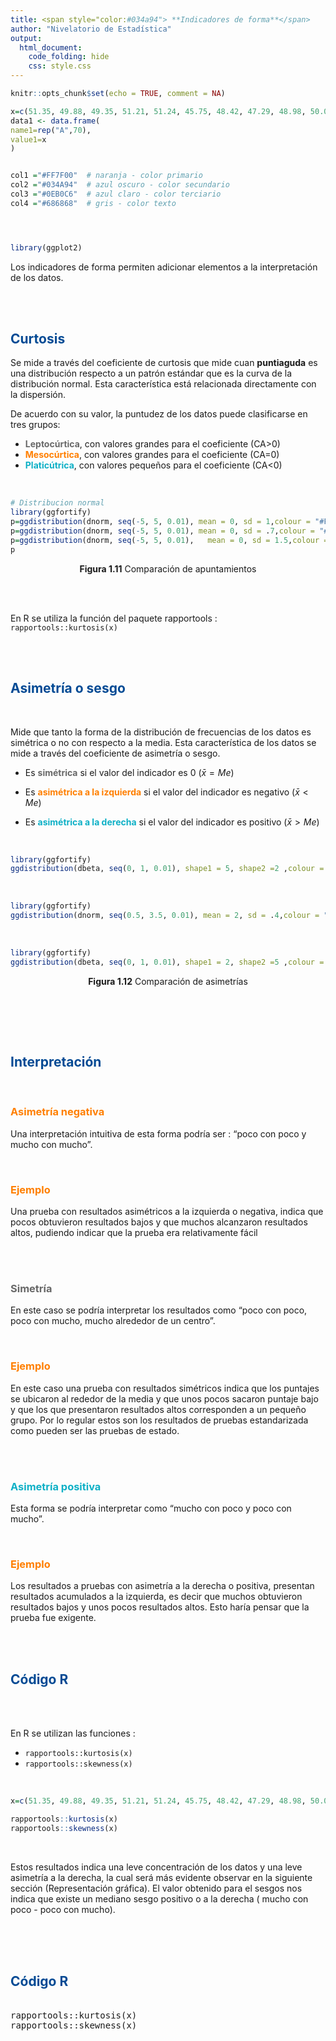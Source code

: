 ```yaml
---
title: <span style="color:#034a94"> **Indicadores de forma**</span>
author: "Nivelatorio de Estadística"
output:
  html_document:
    code_folding: hide
    css: style.css
---
```


```r
knitr::opts_chunk$set(echo = TRUE, comment = NA)

x=c(51.35, 49.88, 49.35, 51.21, 51.24, 45.75, 48.42, 47.29, 48.98, 50.06, 50.94, 45.41, 55.69, 48.90, 56.00, 44.72, 56.89, 46.61, 53.25, 48.46, 49.74, 45.03, 63.02, 50.96, 50.43, 51.19, 53.45, 52.10, 49.61, 45.89, 49.76, 42.30, 53.48, 54.71, 53.48, 56.67, 44.38, 51.18, 51.06, 54.96, 64.44, 51.85, 45.33, 62.74, 43.84, 51.32, 53.70, 51.00, 52.86, 43.06, 43.63, 51.24, 52.84, 49.19, 49.56, 49.56, 51.49, 55.31, 46.74, 47.62, 51.85, 58.90, 50.80, 43.39, 48.54, 52.72, 44.82, 52.49, 58.43, 52.91)
data1 <- data.frame(
name1=rep("A",70),
value1=x
)


col1 ="#FF7F00"  # naranja - color primario 
col2 ="#034A94"  # azul oscuro - color secundario
col3 ="#0EB0C6"  # azul claro - color terciario
col4 ="#686868"  # gris - color texto




library(ggplot2)
```

Los indicadores de forma permiten adicionar elementos a la interpretación de los datos.

<br/><br/>

## <span style="color:#034a94">**Curtosis**</span>

Se mide a través del coeficiente de curtosis que mide cuan **puntiaguda** es una distribución respecto a un patrón estándar que es la curva de la distribución normal. Esta característica está relacionada directamente con la dispersión.

De acuerdo con su valor, la puntudez de los datos puede clasificarse en tres grupos:

* <span style="color:#686868">**Leptocúrtica**</span>, con valores grandes para el coeficiente (CA>0)
* <span style="color:#FF7F00">**Mesocúrtica**</span>, con valores grandes para el coeficiente (CA=0)
* <span style="color:#0EB0C6">**Platicútrica**</span>, con valores pequeños para el coeficiente (CA<0) 

</br>


```r
# Distribucion normal
library(ggfortify)
p=ggdistribution(dnorm, seq(-5, 5, 0.01), mean = 0, sd = 1,colour = "#FF7F00")   + theme_minimal()
p=ggdistribution(dnorm, seq(-5, 5, 0.01), mean = 0, sd = .7,colour = "#686868", p=p)
p=ggdistribution(dnorm, seq(-5, 5, 0.01),   mean = 0, sd = 1.5,colour = "#0EB0C6", p=p)
p
```
<center>
**Figura 1.11**  Comparación de apuntamientos </br>
</center>

<br/> <br/>

En R se utiliza la función del paquete rapportools : `rapportools::kurtosis(x)` 


<br/><br/> 

## <span style="color:#034a94">**Asimetría o sesgo**</span>

<br/>

Mide que tanto la forma de la distribución de frecuencias de los datos es simétrica o no con respecto a la media. Esta característica de los datos se mide a través del coeficiente de asimetría o sesgo.

+ Es <span style="color:#686868">**simétrica**</span> si el  valor del indicador es 0  ($\bar{x}=Me$)

+ Es <span style="color:#FF7F00">**asimétrica a la izquierda**</span> si el valor del indicador es negativo ($\bar{x}<Me$)

+ Es <span style="color:#0EB0C6">**asimétrica a la derecha**</span> si el valor del indicador es positivo ($\bar{x}>Me$)

<br/>

```r
library(ggfortify)
ggdistribution(dbeta, seq(0, 1, 0.01), shape1 = 5, shape2 =2 ,colour = "#FF7F00")  + theme_minimal()
```

<br/>
```r
library(ggfortify)
ggdistribution(dnorm, seq(0.5, 3.5, 0.01), mean = 2, sd = .4,colour = "#686868")  + theme_minimal()
```

<br/>

```r
library(ggfortify)
ggdistribution(dbeta, seq(0, 1, 0.01), shape1 = 2, shape2 =5 ,colour = "#0EB0C6")   + theme_minimal()
```

<center>
**Figura 1.12**  Comparación de asimetrías </br>
</center>
<br/>

<br/><br/>

## <span style="color:#034a94">**Interpretación**</span>

<br/>

###  <span style="color:#FF7F00">**Asimetría negativa**</span> 

Una interpretación intuitiva de esta forma podría ser : "poco con poco y mucho con mucho".  

<br/>

### <span style="color:#FF7F00">**Ejemplo**</span> 

Una prueba con resultados asimétricos a la izquierda o negativa, indica que pocos obtuvieron resultados bajos y que muchos alcanzaron resultados altos, pudiendo indicar que la prueba era relativamente fácil

<br/><br/>

### <span style="color:#686868">**Simetría**</span> 

En este caso se podría interpretar los resultados como "poco con poco, poco con mucho, mucho alrededor de un centro". 


<br/>

### <span style="color:#FF7F00">**Ejemplo**</span> 

En este caso una prueba con resultados simétricos indica que los puntajes se ubicaron al rededor de la media y que unos pocos sacaron puntaje bajo y que los que presentaron resultados altos corresponden a un pequeño grupo. Por lo regular estos son los resultados de pruebas estandarizada como pueden ser las pruebas de estado.

<br/><br/>

### <span style="color:#0EB0C6">**Asimetría positiva**</span>   

Esta forma se podría interpretar como "mucho con poco y poco con mucho". 


<br/>

### <span style="color:#FF7F00">**Ejemplo**</span> 

Los resultados a pruebas con asimetría a la derecha o positiva, presentan resultados acumulados a la izquierda, es decir que muchos obtuvieron resultados bajos y unos pocos resultados altos. Esto haría pensar que la prueba fue exigente.

<br/><br/>

## <span style="color:#034a94">**Código R**</span>

<br/><br/>

En R se utilizan las funciones :

* `rapportools::kurtosis(x)`  
* `rapportools::skewness(x)` 

</br>

```r
x=c(51.35, 49.88, 49.35, 51.21, 51.24, 45.75, 48.42, 47.29, 48.98, 50.06, 50.94, 45.41, 55.69,  48.90, 56.00, 44.72, 56.89, 46.61, 53.25, 48.46, 49.74, 45.03, 63.02, 50.96, 50.43, 51.19, 53.45, 52.10, 49.61, 45.89, 49.76, 42.30, 53.48, 54.71, 53.48, 56.67, 44.38, 51.18, 51.06, 54.96, 64.44, 51.85, 45.33, 62.74, 43.84, 51.32, 53.70, 51.00, 52.86, 43.06, 43.63, 51.24, 52.84, 49.19, 49.56, 49.56, 51.49, 55.31, 46.74, 47.62, 51.85, 58.90, 50.80, 43.39, 48.54, 52.72, 44.82, 52.49, 58.43, 52.91)

rapportools::kurtosis(x)   
rapportools::skewness(x)   
```



</br>

Estos resultados indica una leve concentración de los datos y una leve asimetría a la derecha, la cual será más evidente observar en la siguiente sección (Representación gráfica). 
El valor obtenido para el sesgos nos indica que existe un mediano sesgo positivo o a la derecha ( mucho con poco - poco con mucho). 





</br></br></br>

## <span style="color:#034A94">**Código  R**</span>


<pre>

rapportools::kurtosis(x)   
rapportools::skewness(x) 

</pre>